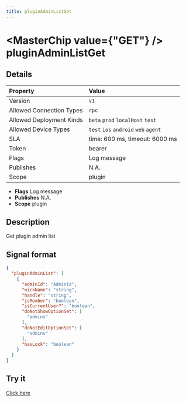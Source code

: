 ```yaml
---
title: pluginAdminListGet
---
```



# <MasterChip value={"GET"} /> pluginAdminListGet

## Details

| Property | Value | 
| :--- | :--- | 
| Version | `v1` |
| Allowed Connection Types | `rpc`  |
| Allowed Deployment Kinds | `beta` `prod` `localHost` `test`  |
| Allowed Device Types | `test` `ios` `android` `web` `agent`  |
| SLA | time: 600 ms, timeout: 6000 ms |
| Token | bearer |
| Flags | Log message |
| Publishes | N.A. |
| Scope | plugin |


- **Flags** Log message
- **Publishes** N.A.
- **Scope** plugin


## Description

Get plugin admin list

## Signal format

```json
{
  "pluginAdminList": [
    {
      "adminId": "AdminId",
      "nickName": "string",
      "handle": "string",
      "isMember": "boolean",
      "isCurrentUser?": "boolean",
      "doNotShowOptionSet": [
        "admins"
      ],
      "doNotEditOptionSet": [
        "admins"
      ],
      "hasLock": "boolean"
    }
  ]
}
```

## Try it

[Click here](https://web.neome.ai/api?path=studio_studioMain_pluginAdminListGet)

